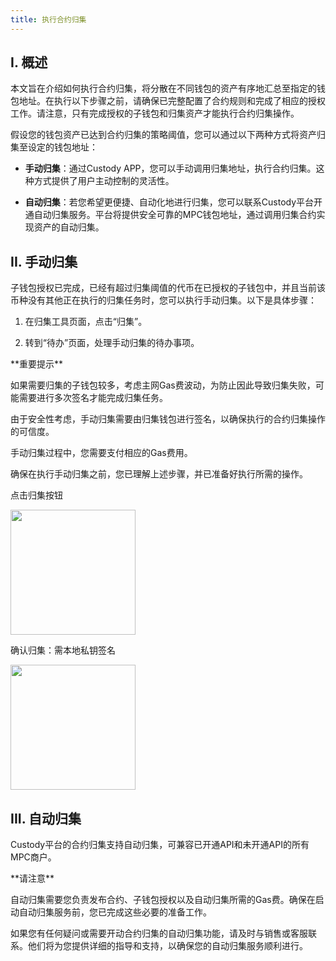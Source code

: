 ---
title: 执行合约归集
---


## I. 概述
本文旨在介绍如何执行合约归集，将分散在不同钱包的资产有序地汇总至指定的钱包地址。在执行以下步骤之前，请确保已完整配置了合约规则和完成了相应的授权工作。请注意，只有完成授权的子钱包和归集资产才能执行合约归集操作。

假设您的钱包资产已达到合约归集的策略阈值，您可以通过以下两种方式将资产归集至设定的钱包地址：

- **手动归集**：通过Custody APP，您可以手动调用归集地址，执行合约归集。这种方式提供了用户主动控制的灵活性。

- **自动归集**：若您希望更便捷、自动化地进行归集，您可以联系Custody平台开通自动归集服务。平台将提供安全可靠的MPC钱包地址，通过调用归集合约实现资产的自动归集。


## II. 手动归集

子钱包授权已完成，已经有超过归集阈值的代币在已授权的子钱包中，并且当前该币种没有其他正在执行的归集任务时，您可以执行手动归集。以下是具体步骤：

1. 在归集工具页面，点击“归集”。

2. 转到“待办”页面，处理手动归集的待办事项。



<Warning>
**重要提示**

如果需要归集的子钱包较多，考虑主网Gas费波动，为防止因此导致归集失败，可能需要进行多次签名才能完成归集任务。

由于安全性考虑，手动归集需要由归集钱包进行签名，以确保执行的合约归集操作的可信度。

手动归集过程中，您需要支付相应的Gas费用。

</Warning>
确保在执行手动归集之前，您已理解上述步骤，并已准备好执行所需的操作。


点击归集按钮

<div className="w-full flex items-center justify-center">
    <img src="/en-us/images/help-center/contract-collect15_cn.png" width="200"/>
</div>


确认归集：需本地私钥签名

<div className="w-full flex items-center justify-center">
    <img src="/en-us/images/help-center/contract-collect16_cn.jpg" width="200"/>
</div>



## III. 自动归集
Custody平台的合约归集支持自动归集，可兼容已开通API和未开通API的所有MPC商户。


<Warning>
**请注意**

自动归集需要您负责发布合约、子钱包授权以及自动归集所需的Gas费。确保在启动自动归集服务前，您已完成这些必要的准备工作。

</Warning>
如果您有任何疑问或需要开动合约归集的自动归集功能，请及时与销售或客服联系。他们将为您提供详细的指导和支持，以确保您的自动归集服务顺利进行。
